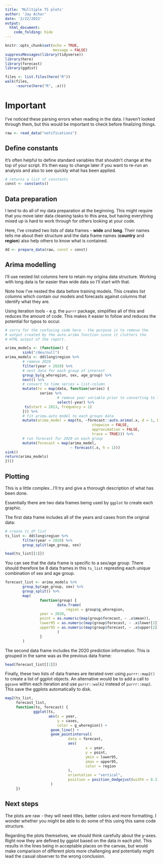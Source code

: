 ```yaml
---
title: 'Mulltiple TS plots'
author: 'Jay Achar'
date: '2/22/2022'
output:
  html_document:
    code_folding: hide
---
```


```r
knitr::opts_chunk$set(echo = TRUE,
                      message = FALSE)
suppressMessages(library(tidyverse))
library(here)
library(forecast)
library(ggdist)
```

```r
files <- list.files(here("R"))
walk(files,
     ~source(here("R", .x)))
```

# Important

I've noticed these parsing errors when reading in the data. I haven't looked through
them, but this would be important to check before finalizing things.

```r
raw <- read_data("notifications")
```

## Define constants

It's often helpful to define standard variables that shouldn't change
at the top of your script. It's then easy to change later if you want to
re-run an analysis and also to see quickly what has been applied.

```r
# returns a list of constants
const <- constants()
```

## Data preparation

I tend to do all of my data preparation at the beginning. This might require
that you move later data cleaning tasks to this area, but having everything
mixed up is hard to work through for others looking at your code.

Here, I've created two lists of data frames - **wide** and **long**.
Their names tells me about their structure and the data frame names
(**country** and **region**) also help others to know what is contained.

```r
dd <- prepare_data(raw, const = const)
```

## Arima modelling

I'll use nested list columns here to retain my origina data structure. Working with
long data is far easier than wide data so I'll start with that.

Note how I've nested the data before training models. This creates list columns
which contain our models and forecasts against columns that identify what they are.

Using iteration tools - e.g. the `purrr` package, simplifies all of this and reduces
the amount of code. This makes it easier to follow and reduces the potential for typos
to occur.

```r
# sorry for the confusing code here - the purpose is to remove the
# output created by the auto.arima function since it clutters the
# HTML output of the report.

arima_models <- (function() {
        sink("/dev/null")
arima_models <- dd$long$region %>%
        # remove 2020
        filter(year < 2020) %>%
        # nest data for each group of interest
        group_by(g_whoregion, sex, age_group) %>%
        nest() %>%
        # convert to time series = list-column
        mutate(ts = map(data, function(series) {
                series %>%
                        # remove year variable prior to converting to TS
                        select(-year) %>%
         ts(start = 2013, frequency = 1)
        })) %>%
        # fit arima.auto model to each groups data
        mutate(arima_model = map(ts, ~forecast::auto.arima(.x, d = 1, D = 1,
                                        stepwise = FALSE,
                                        approximation = FALSE,
                                        trace = TRUE))) %>%
        # run forecast for 2020 on each group
        mutate(forecast = map(arima_model,
                              ~ forecast(.x, h = 1)))
sink()
return(arima_models)
})()
```

## Plotting

This is a little complex...I'll try and give a thorough description of what has
been done.

Essentially there are two data frames being used by `ggplot` to create
each graphic.

The first data frame includes all of the years and cases from the original data:

```r
# create ts_df list
ts_list <- dd$long$region %>%
        filter(year < 2020) %>%
        group_split(age_group, sex)
```

```r
head(ts_list[[1]])
```

You can see that the data frame is specific to a sex/age group. There should
therefore be 8 data frames in this `ts_list` represting each unique combination
of sex and age group.

```r
forecast_list <- arima_models %>%
        group_by(age_group, sex) %>%
        group_split() %>%
        map(
                function(group) {
                        data.frame(
                            region = group$g_whoregion,
                year = 2020,
                point = as.numeric(map(group$forecast, ~ .x$mean)),
                lower95 = as.numeric(map(group$forecast, ~ .x$lower[2])),
                upper95 = as.numeric(map(group$forecast, ~ .x$upper[2]))
                        )
                }
        )
```

The second data frame includes the 2020 prediction information. This is grouped
in the same was as the previous data frame:

```r
head(forecast_list[[1]])
```

Finally, these two lists of data frames are iterated over using `purrr::map2()`
to create a list of ggplot objects. An alternative would be to add
a call to `ggsave` within each iteration and use `purrr::walk2` instead
of `purrr::map2`. This save the ggplots automatically to disk.

```r
map2(ts_list,
     forecast_list,
     function(ts, forecast) {
             ggplot(ts,
                    aes(x = year,
                        y = cases,
                        color = g_whoregion)) +
                     geom_line() +
                     geom_pointinterval(
                             data = forecast,
                             aes(
                                     x = year,
                                     y = point,
                                     ymin = lower95,
                                     ymax = upper95,
                                     color = region
                             ),
                             orientation = "vertical",
                             position = position_dodgejust(width = 0.3)
                     )
     })

```

## Next steps

The plots are raw - they will need titles, better colors and more formatting.
I wonder whether you might be able to do some of this using this same code structure.

Regarding the plots themselves, we should think carefully about the y-axes. Right
now they are defined by ggplot based on the data in each plot. This results in the lines
being in acceptable places on the canvas, but would make comparison of different
plots more challenging and potentially might lead the casual observer to the wrong conclusion.
